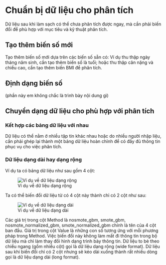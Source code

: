 # Chuẩn bị dữ liệu cho phân tích

Dữ liệu sau khi làm sạch có thể chưa phân tích được ngay, mà cần phải biến đổi để phù hợp với mục tiêu và kỹ thuật phân tích.

## Tạo thêm biến số mới

Tạo thêm biến số mới dựa trên các biến số sẵn có: Ví dụ thu thập ngày tháng năm sinh, cần tạo thêm biến số là tuổi; hoặc thu thập cân nặng và chiều cao, cần tạo thêm biến BMI để phân tích.

## Định dạng biến số 

(phần này em không chắc là trình bày nội dung gì)

## Chuyển dạng dữ liệu cho phù hợp với phân tích

### Kết hợp các bảng dữ liệu với nhau

Dữ liệu có thể nằm ở nhiều tập tin khác nhau hoặc do nhiều người nhập liệu, cần phải ghép lại thành một bảng dữ liệu hoàn chỉnh để có đầy đủ thông tin phục vụ cho việc phân tích.

### Dữ liệu dạng dài hay dạng rộng

Ví dụ ta có bảng dữ liệu như sau gồm 4 cột:

![Ví dụ về dữ liệu dạng rộng](figures/02_05.png)

Ta có thể biến đổi dữ liệu từ có 4 cột này thành chỉ có 2 cột như sau:

![Ví dụ về dữ liệu dạng dài](figures/02_06.png)

Các giá trị trong cột Method là nosmote_gbm, smote_gbm, nosmote_normalized_gbm, smote_normalized_gbm chính là tên của 4 cột ban đầu. Giá trị trong cột Value là những con số tương ứng với mỗi phương pháp trong Method. Việc biến đổi này không làm mất đi thông tin trong bộ dữ liệu mà chỉ làm thay đổi hình dạng trình bày thông tin. Dữ liệu to bè theo chiều ngang (gồm nhiều cột) gọi là dữ liệu dạng rộng (wide format). Dữ liệu sau khi biến đổi chỉ có 2 cột nhưng sẽ kéo dài xuống thành rất nhiều dòng gọi là dữ liệu dạng dài (long format).
